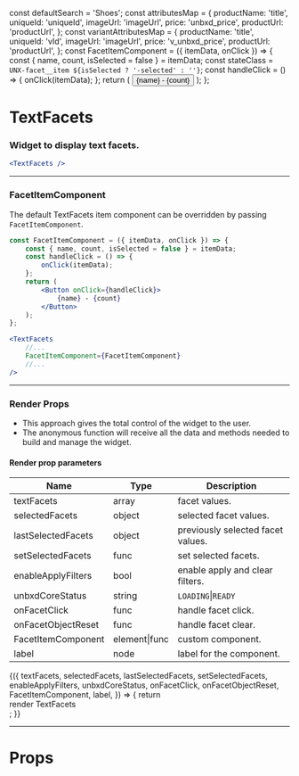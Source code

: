 
const defaultSearch = 'Shoes';
const attributesMap = {
    productName: 'title',
    uniqueId: 'uniqueId',
    imageUrl: 'imageUrl',
    price: 'unbxd_price',
    productUrl: 'productUrl',
};
const variantAttributesMap = {
    productName: 'title',
    uniqueId: 'vId',
    imageUrl: 'imageUrl',
    price: 'v_unbxd_price',
    productUrl: 'productUrl',
};
const FacetItemComponent = ({ itemData, onClick }) => {
    const { name, count, isSelected = false } = itemData;
    const stateClass = `UNX-facet__item ${isSelected ? '-selected' : ''}`;
    const handleClick = () => {
        onClick(itemData);
    };
    return (
        <Button className={stateClass} onClick={handleClick}>
            {name} - {count}
        </Button>
    );
};

<Meta title="TextFacets" component={TextFacets} />

# TextFacets

### Widget to display text facets.

```jsx
<TextFacets />
```

<Preview>
    <Story name="default">
        <UnbxdSearchWrapper
            siteKey="wildearthclone-neto-com-au808941566310465"
            apiKey="e6959ae0b643d51b565dc3e01bf41ec1"
        >
            <TextFacets />
            <Products
                attributesMap={attributesMap}
                showVariants={true}
                variantAttributesMap={variantAttributesMap}
            />
            <div className="hidden">
                <SearchBox defaultSearch={defaultSearch} />
            </div>
        </UnbxdSearchWrapper>
    </Story>
</Preview>

---

### FacetItemComponent

The default TextFacets item component can be overridden by passing `FacetItemComponent`.

```jsx
const FacetItemComponent = ({ itemData, onClick }) => {
    const { name, count, isSelected = false } = itemData;
    const handleClick = () => {
        onClick(itemData);
    };
    return (
        <Button onClick={handleClick}>
            {name} - {count}
        </Button>
    );
};
```

```jsx
<TextFacets
    //...
    FacetItemComponent={FacetItemComponent}
    //...
/>
```

<Preview>
    <Story name="with FacetItemComponent">
        <UnbxdSearchWrapper
            siteKey="wildearthclone-neto-com-au808941566310465"
            apiKey="e6959ae0b643d51b565dc3e01bf41ec1"
        >
            <TextFacets FacetItemComponent={FacetItemComponent} />
            <Products
                attributesMap={attributesMap}
                showVariants={true}
                variantAttributesMap={variantAttributesMap}
            />
            <div className="hidden">
                <SearchBox defaultSearch={defaultSearch} />
            </div>
        </UnbxdSearchWrapper>
    </Story>
</Preview>

---

### Render Props

-   This approach gives the total control of the widget to the user.
-   The anonymous function will receive all the data and methods needed to build and manage the widget.

#### Render prop parameters

| Name               | Type          | Description                       |
| ------------------ | ------------- | --------------------------------- |
| textFacets         | array         | facet values.                     |
| selectedFacets     | object        | selected facet values.            |
| lastSelectedFacets | object        | previously selected facet values. |
| setSelectedFacets  | func          | set selected facets.              |
| enableApplyFilters | bool          | enable apply and clear filters.   |
| unbxdCoreStatus    | string        | `LOADING`\|`READY`                |
| onFacetClick       | func          | handle facet click.               |
| onFacetObjectReset | func          | handle facet clear.               |
| FacetItemComponent | element\|func | custom component.                 |
| label              | node          | label for the component.          |

<Preview>
    <Story name="with render props">
        <UnbxdSearchWrapper
            siteKey="wildearthclone-neto-com-au808941566310465"
            apiKey="e6959ae0b643d51b565dc3e01bf41ec1"
        >
            <TextFacets>
                {({
                    textFacets,
                    selectedFacets,
                    lastSelectedFacets,
                    setSelectedFacets,
                    enableApplyFilters,
                    unbxdCoreStatus,
                    onFacetClick,
                    onFacetObjectReset,
                    FacetItemComponent,
                    label,
                }) => {
                    return <div>render TextFacets</div>;
                }}
            </TextFacets>
            <Products
                attributesMap={attributesMap}
                showVariants={true}
                variantAttributesMap={variantAttributesMap}
            />
            <div className="hidden">
                <SearchBox defaultSearch={defaultSearch} />
            </div>
        </UnbxdSearchWrapper>
    </Story>
</Preview>

---

# Props

<Props of={TextFacets} />
